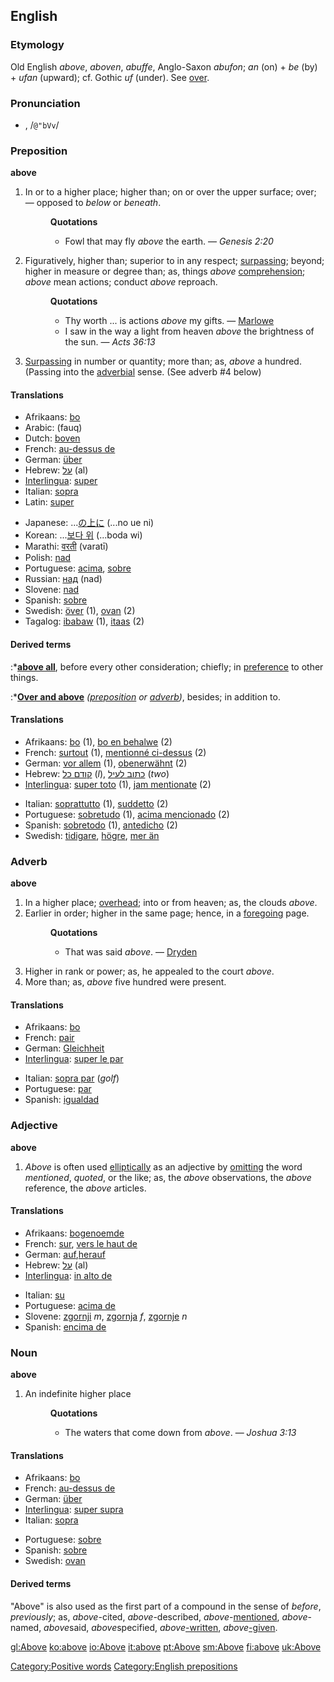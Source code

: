 ==English==

{{rank|year|dear|high|297|above|received|read|together}}

===Etymology===
Old English ''above'', ''aboven'', ''abuffe'', Anglo-Saxon ''abufon''; ''an'' (on) + ''be'' (by) + ''ufan'' (upward); cf. Gothic ''uf'' (under). See [[over]].

===Pronunciation===
*{{IPAchar|ə-bŭv', /əˈbʌv/}}, /<tt>@"bVv</tt>/
*:{{IPAchar|[[Rhymes:English:-ʌv|Rhymes: -ʌv]]}}

===Preposition===
'''above'''

#In or to a higher place; higher than; on or over the upper surface; over; — opposed to ''below'' or ''beneath''.
#:'''Quotations'''
#:*Fowl that may fly ''above'' the earth. — ''Genesis 2:20''
#Figuratively, higher than; superior to in any respect; [[surpassing]]; beyond; higher in measure or degree than; as, things ''above'' [[comprehension]]; ''above'' mean actions; conduct ''above'' reproach.
#:'''Quotations'''
#:*Thy worth ... is actions ''above'' my gifts. — [[Marlowe]]
#:*I saw in the way a light from heaven ''above'' the brightness of the sun. — ''Acts 36:13''
#[[Surpassing]] in number or quantity; more than; as, ''above'' a hundred. (Passing into the [[adverbial]] sense. (See adverb #4 below)

====Translations====
{{top}}
*Afrikaans: [[bo]]
*Arabic: {{ARchar|[[فوق]]}} (fauq)
*Dutch: [[boven]]
*French: [[au-dessus de]]
*German: [[über]]
*Hebrew: [[על]] (al)
*[[Interlingua]]: [[super]]
*Italian: [[sopra]]
*Latin: [[super]]
{{mid}}
*Japanese: ...[[の]][[上に]] (...no ue ni)
*Korean: ...[[보다 위]] (...boda wi)
*Marathi: [[वरती]] (varatī)
*Polish: [[nad]]
*Portuguese: [[acima]], [[sobre#Portuguese|sobre]]
*Russian: [[над]] (nad)
*Slovene: [[nad]]
*Spanish: [[sobre#Spanish|sobre]]
*Swedish: [[över]] (1), [[ovan]] (2)
*Tagalog: [[ibabaw]] (1), [[itaas]] (2)
{{bottom}}

====Derived terms====
:*'''[[above all]]''', before every other consideration; chiefly; in [[preference]] to other things.
:*'''[[Over and above]]''' ''([[preposition]] or [[adverb]])'', besides; in addition to.

====Translations==== 
{{top}}
*Afrikaans: [[bo]] (1), [[bo en behalwe]] (2)
*French: [[surtout]] (1), [[mentionné ci-dessus]] (2)
*German: [[vor allem]] (1), [[obenerwähnt]] (2)
*Hebrew: [[קודם כל]] (''l''), [[כתוב לעיל]] (''two'')
*[[Interlingua]]: [[super toto]] (1), [[jam mentionate]] (2)
{{mid}}
*Italian: [[soprattutto]] (1), [[suddetto]] (2)
*Portuguese: [[sobretudo]] (1), [[acima mencionado]] (2)
*Spanish: [[sobretodo]] (1), [[antedicho]] (2)
*Swedish: [[tidigare]], [[högre]], [[mer än]]
{{bottom}}

===Adverb===
'''above'''

#In a higher place; [[overhead]]; into or from heaven; as, the clouds ''above''.
#Earlier in order; higher in the same page; hence, in a [[foregoing]] page.
#:'''Quotations'''
#:*That was said ''above''. — [[Dryden]]
#Higher in rank or power; as, he appealed to the court ''above''.
#More than; as, ''above'' five hundred were present.

====Translations====
{{top}}
*Afrikaans: [[bo]]
*French: [[pair]]
*German: [[Gleichheit]] {{f}}
*[[Interlingua]]: [[super le par]]
{{mid}}
*Italian: [[sopra par]] (''golf'')
*Portuguese: [[par]]
*Spanish: [[igualdad]]
{{bottom}}

===Adjective===
'''above'''

#''Above'' is often used [[elliptical]]ly as an adjective by [[omit]]ting the word ''mentioned'', ''quoted'', or the like; as, the ''above'' observations, the ''above'' reference, the ''above'' articles.

====Translations==== 
{{top}}
*Afrikaans: [[bogenoemde]]
*French: [[sur]], [[vers le haut de]]
*German: [[auf]],[[herauf]]
*Hebrew: [[על]] (al)
*[[Interlingua]]: [[in alto de]]
{{mid}}
*Italian: [[su#Italian|su]]
*Portuguese: [[acima de]]
*Slovene: [[zgornji]] ''m'', [[zgornja]] ''f'', [[zgornje]] ''n''
*Spanish: [[encima de]]
{{bottom}}

===Noun===
'''above'''

#An indefinite higher place
#:'''Quotations'''
#:*The waters that come down from ''above''. — ''Joshua 3:13''

====Translations====
{{top}}
*Afrikaans: [[bo]]
*French: [[au-dessus de]]
*German: [[über]]
*[[Interlingua]]: [[super supra]]
*Italian: [[sopra]]
{{mid}}
*Portuguese: [[sobre]]
*Spanish: [[sobre]]
*Swedish: [[ovan]]
{{bottom}}

====Derived terms====
"Above" is also used as the first part of a compound in the sense of ''before'', ''previously''; as, ''above''-cited, ''above''-described, ''above''-[[mentioned]], ''above''-named, ''above''said, ''above''specified, ''above''[[-written]], ''above''[[-given]].


[[Category:Positive words]]
[[Category:English prepositions]]

[[gl:Above]]
[[ko:above]]
[[io:Above]]
[[it:above]]
[[pt:Above]]
[[sm:Above]]
[[fi:above]]
[[uk:Above]]
